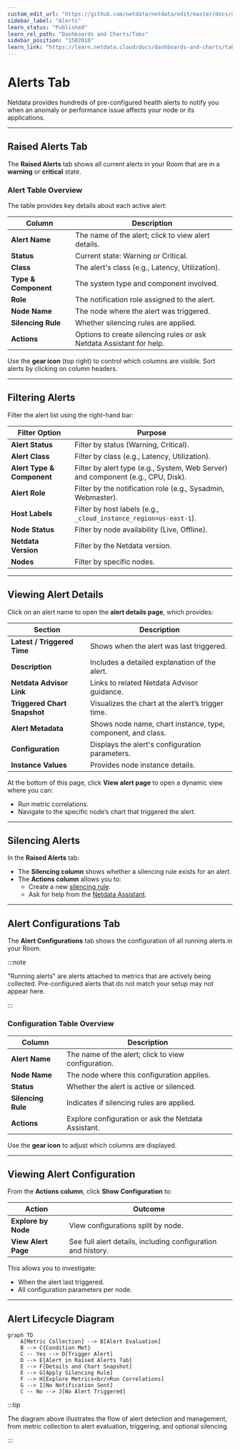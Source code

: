 ```yaml
---
custom_edit_url: "https://github.com/netdata/netdata/edit/master/docs/dashboards-and-charts/alerts-tab.md"
sidebar_label: "Alerts"
learn_status: "Published"
learn_rel_path: "Dashboards and Charts/Tabs"
sidebar_position: "1502010"
learn_link: "https://learn.netdata.cloud/docs/dashboards-and-charts/tabs/alerts"
---
```


# Alerts Tab

Netdata provides hundreds of pre-configured health alerts to notify you when an anomaly or performance issue affects your node or its applications.

---

## Raised Alerts Tab

The **Raised Alerts** tab shows all current alerts in your Room that are in a **warning** or **critical** state.

### Alert Table Overview

The table provides key details about each active alert:

| Column               | Description                                                          |
|----------------------|----------------------------------------------------------------------|
| **Alert Name**       | The name of the alert; click to view alert details.                  |
| **Status**           | Current state: Warning or Critical.                                  |
| **Class**            | The alert's class (e.g., Latency, Utilization).                      |
| **Type & Component** | The system type and component involved.                              |
| **Role**             | The notification role assigned to the alert.                         |
| **Node Name**        | The node where the alert was triggered.                              |
| **Silencing Rule**   | Whether silencing rules are applied.                                 |
| **Actions**          | Options to create silencing rules or ask Netdata Assistant for help. |

Use the **gear icon** (top right) to control which columns are visible. Sort alerts by clicking on column headers.

---

## Filtering Alerts

Filter the alert list using the right-hand bar:

| Filter Option              | Purpose                                                                          |
|----------------------------|----------------------------------------------------------------------------------|
| **Alert Status**           | Filter by status (Warning, Critical).                                            |
| **Alert Class**            | Filter by class (e.g., Latency, Utilization).                                    |
| **Alert Type & Component** | Filter by alert type (e.g., System, Web Server) and component (e.g., CPU, Disk). |
| **Alert Role**             | Filter by the notification role (e.g., Sysadmin, Webmaster).                     |
| **Host Labels**            | Filter by host labels (e.g., `_cloud_instance_region=us-east-1`).                |
| **Node Status**            | Filter by node availability (Live, Offline).                                     |
| **Netdata Version**        | Filter by the Netdata version.                                                   |
| **Nodes**                  | Filter by specific nodes.                                                        |

---

## Viewing Alert Details

Click on an alert name to open the **alert details page**, which provides:

| Section                      | Description                                                  |
|------------------------------|--------------------------------------------------------------|
| **Latest / Triggered Time**  | Shows when the alert was last triggered.                     |
| **Description**              | Includes a detailed explanation of the alert.                |
| **Netdata Advisor Link**     | Links to related Netdata Advisor guidance.                   |
| **Triggered Chart Snapshot** | Visualizes the chart at the alert’s trigger time.            |
| **Alert Metadata**           | Shows node name, chart instance, type, component, and class. |
| **Configuration**            | Displays the alert's configuration parameters.               |
| **Instance Values**          | Provides node instance details.                              |

At the bottom of this page, click **View alert page** to open a dynamic view where you can:

- Run metric correlations.
- Navigate to the specific node’s chart that triggered the alert.

---

## Silencing Alerts

In the **Raised Alerts** tab:

- The **Silencing column** shows whether a silencing rule exists for an alert.
- The **Actions column** allows you to:
    - Create a new [silencing rule](/docs/alerts-&-notifications/notifications/centralized-cloud-notifications/centralized-cloud-notifications-reference#alert-notification-silencing-rules).
    - Ask for help from the [Netdata Assistant](/docs/ai-and-machine-learning/ai-powered-troubleshooting-assistant).

---

## Alert Configurations Tab

The **Alert Configurations** tab shows the configuration of all running alerts in your Room.

:::note

"Running alerts" are alerts attached to metrics that are actively being collected. Pre-configured alerts that do not match your setup may not appear here.

:::

### Configuration Table Overview

| Column             | Description                                         |
|--------------------|-----------------------------------------------------|
| **Alert Name**     | The name of the alert; click to view configuration. |
| **Node Name**      | The node where this configuration applies.          |
| **Status**         | Whether the alert is active or silenced.            |
| **Silencing Rule** | Indicates if silencing rules are applied.           |
| **Actions**        | Explore configuration or ask the Netdata Assistant. |

Use the **gear icon** to adjust which columns are displayed.

---

## Viewing Alert Configuration

From the **Actions column**, click **Show Configuration** to:

| Action              | Outcome                                                      |
|---------------------|--------------------------------------------------------------|
| **Explore by Node** | View configurations split by node.                           |
| **View Alert Page** | See full alert details, including configuration and history. |

This allows you to investigate:

- When the alert last triggered.
- All configuration parameters per node.

---

## Alert Lifecycle Diagram

```mermaid
graph TD
    A[Metric Collection] --> B[Alert Evaluation]
    B --> C{Condition Met}
    C -- Yes --> D[Trigger Alert]
    D --> E[Alert in Raised Alerts Tab]
    E --> F[Details and Chart Snapshot]
    E --> G[Apply Silencing Rule]
    F --> H[Explore Metrics<br/>Run Correlations]
    G --> I[No Notification Sent]
    C -- No --> J[No Alert Triggered]
```

:::tip

The diagram above illustrates the flow of alert detection and management, from metric collection to alert evaluation, triggering, and optional silencing.

:::
